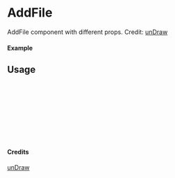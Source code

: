 
<Meta of={AddFile} title="unDraw/AddFile" />

# AddFile

AddFile component with different props.
Credit: [unDraw](https://undraw.co/illustrations)

#### Example

<Canvas of={AddFile.Primary} />

## Usage

```ts
import { AddFile } from "yadl-ui";

const Example = () => {
  return (
      <AddFile />
  );
};

export default Example;
```

#### Credits
[unDraw](https://undraw.co/illustrations)
